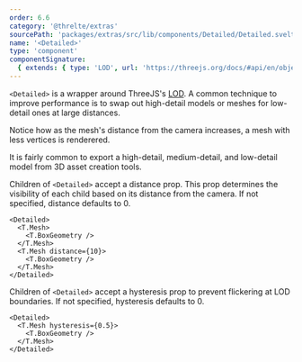 ```yaml
---
order: 6.6
category: '@threlte/extras'
sourcePath: 'packages/extras/src/lib/components/Detailed/Detailed.svelte'
name: '<Detailed>'
type: 'component'
componentSignature:
  { extends: { type: 'LOD', url: 'https://threejs.org/docs/#api/en/objects/LOD' }, props: [] }
---
```


`<Detailed>` is a wrapper around ThreeJS's [LOD](https://threejs.org/docs/#api/en/objects/LOD). A common technique to improve performance is to swap out high-detail models or meshes for low-detail ones at large distances.

<Example path="extras/detailed" />

Notice how as the mesh's distance from the camera increases, a mesh with less vertices is renderered.

<Tip type="tip">
  It is fairly common to export a high-detail, medium-detail, and low-detail model from 3D asset
  creation tools.
</Tip>

Children of `<Detailed>` accept a distance prop. This prop determines the visibility of each child based on its distance from the camera. If not specified, distance defaults to 0.

```svelte
<Detailed>
  <T.Mesh>
    <T.BoxGeometry />
  </T.Mesh>
  <T.Mesh distance={10}>
    <T.BoxGeometry />
  </T.Mesh>
</Detailed>
```

Children of `<Detailed>` accept a hysteresis prop to prevent flickering at LOD boundaries. If not specified, hysteresis defaults to 0.

```svelte
<Detailed>
  <T.Mesh hysteresis={0.5}>
    <T.BoxGeometry />
  </T.Mesh>
</Detailed>
```
